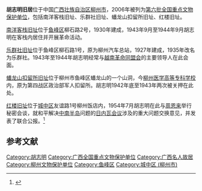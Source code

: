 {{文物保护单位
| 级别 = 全国
| 名称 = 胡志明旧居
| 编号 = [[第六批全国重点文物保护单位|第六批]]第1030项
| 分类 = 近现代重要史迹及代表性建筑
| 时代 = 1942年—1954年
| 所在 = [[广西壮族自治区|广西壮族自治区]][[柳州市|柳州市]]
| 登录 = 2006年5月25日
}}

'''胡志明旧居'''位于中国[[广西壮族自治区|广西壮族自治区]][[柳州市|柳州市]]，2006年被列为[[第六批全国重点文物保护单位|第六批全国重点文物保护单位]]，包括南洋客栈旧址、乐群社旧址、蟠龙山扣留所旧址、红楼旧址。

[[南洋客栈旧址|南洋客栈旧址]]位于[[鱼峰区|鱼峰区]]柳石路2号，1930年建成，1943年9月至1944年9月胡志明在客栈内居住并开展革命活动。

[[乐群社旧址|乐群社旧址]]位于鱼峰区柳石路1号，原为柳州汽车总站，1927年建成，1935年改名为乐群社。1943年至1944年胡志明经常与[[越南革命同盟会|越南革命同盟会]]的主要领导人在此会面。

[[蟠龙山扣留所旧址|蟠龙山扣留所旧址]]位于柳州市鱼峰区蟠龙山的一个山洞，今[[柳州医学高等专科学校|柳州医学高等专科学校]]内，原为第四战区政治部军人扣留所。胡志明1942年底至1943年两次被关押在此处。

[[红楼旧址|红楼旧址]]位于[[城中区_(柳州市)|城中区]]友谊路1号柳州饭店内，1954年7月胡志明在此与[[周恩来|周恩来]]举行秘密会谈，就和平解决[[中南半岛|中南半岛]]问题的[[日內瓦會議_(1954年)|日内瓦会议]]涉及的重大问题交换意见，并发表了联合公报。<ref>{{Cite book |author=国家文物局 编 |title=全国重点文物保护单位（第六批）·第Ⅵ卷 |publisher=文物出版社 |year=2008 |isbn=978-7-5010-2446-9 |pages=203 }}</ref>

{{Gallery
|width = 300
|height = 
|lines = 1
|File:Liuzhou Nanyang Kezhan Jiuzhi 2014.03.01 13-47-26.jpg|[[南洋客栈旧址|南洋客栈旧址]]
|File:Liuzhou Lequnshe Jiuzhi 2014.03.01 13-44-16.jpg|[[乐群社旧址|乐群社旧址]]
}}

== 参考文献 ==
{{reflist}}

{{广西壮族自治区全国重点文物保护单位}}

{{DEFAULTSORT:H}}
[[Category:胡志明|Category:胡志明]]
[[Category:广西全国重点文物保护单位|Category:广西全国重点文物保护单位]]
[[Category:广西名人故居|Category:广西名人故居]]
[[Category:柳州文物保护单位|Category:柳州文物保护单位]]
[[Category:鱼峰区|Category:鱼峰区]]
[[Category:城中区_(柳州市)|Category:城中区 (柳州市)]]